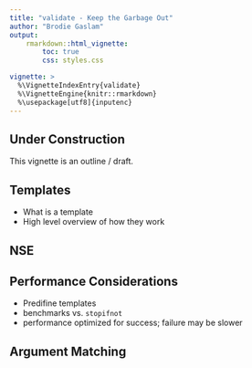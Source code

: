 ```yaml
---
title: "validate - Keep the Garbage Out"
author: "Brodie Gaslam"
output:
    rmarkdown::html_vignette:
        toc: true
        css: styles.css

vignette: >
  %\VignetteIndexEntry{validate}
  %\VignetteEngine{knitr::rmarkdown}
  %\usepackage[utf8]{inputenc}
---
```


## Under Construction

This vignette is an outline / draft.

## Templates

* What is a template
* High level overview of how they work

## NSE

## Performance Considerations

* Predifine templates
* benchmarks vs. `stopifnot`
* performance optimized for success; failure may be slower

## Argument Matching

